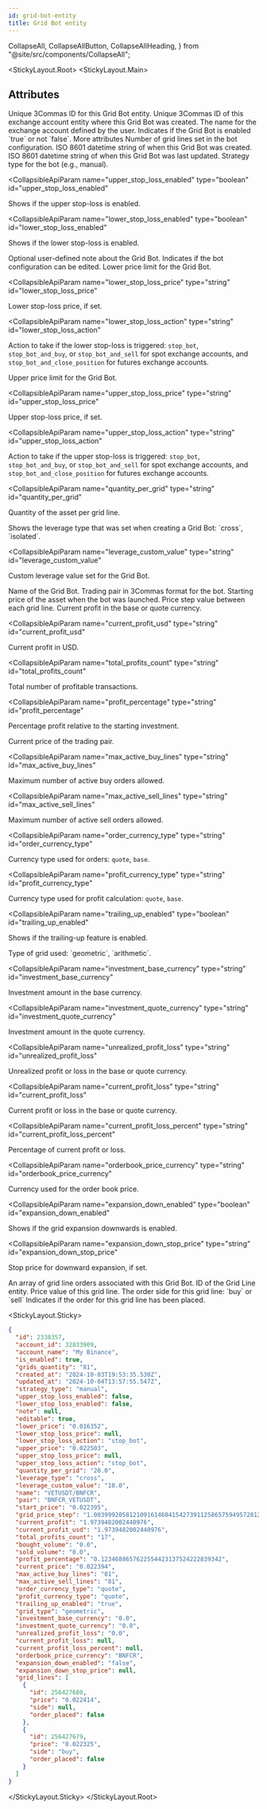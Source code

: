 ```yaml
---
id: grid-bot-entity
title: Grid Bot entity
---
```


  CollapseAll,
  CollapseAllButton,
  CollapseAllHeading,
} from "@site/src/components/CollapseAll";

<StickyLayout.Root>
<StickyLayout.Main>

## Attributes

<ApiParam name="id" type="integer" id="id">
  Unique 3Commas ID for this Grid Bot entity.
</ApiParam>

<ApiParam name="account_id" type="integer" id="account_id">
  Unique 3Commas ID of this exchange account entity where this Grid Bot was
  created.
</ApiParam>

<ApiParam name="account_name" type="string" id="account_name">
  The name for the exchange account defined by the user.
</ApiParam>

<ApiParam name="is_enabled" type="boolean" id="is_enabled">
  Indicates if the Grid Bot is enabled `true` or not `false`.
</ApiParam>

<CollapseAll>
<CollapseAllHeading> More attributes <CollapseAllButton /> </CollapseAllHeading>

<CollapsibleApiParam name="grids_quantity" type="string" id="grids_quantity">
  Number of grid lines set in the bot configuration.
</CollapsibleApiParam>

<CollapsibleApiParam name="created_at" type="string" id="created_at">
  ISO 8601 datetime string of when this Grid Bot was created.
</CollapsibleApiParam>

<CollapsibleApiParam name="updated_at" type="string" id="updated_at">
  ISO 8601 datetime string of when this Grid Bot was last updated.
</CollapsibleApiParam>

<CollapsibleApiParam name="strategy_type" type="string" id="strategy_type">
  Strategy type for the bot (e.g., manual).
</CollapsibleApiParam>

<CollapsibleApiParam
  name="upper_stop_loss_enabled"
  type="boolean"
  id="upper_stop_loss_enabled"
>
  Shows if the upper stop-loss is enabled.
</CollapsibleApiParam>

<CollapsibleApiParam
  name="lower_stop_loss_enabled"
  type="boolean"
  id="lower_stop_loss_enabled"
>
  Shows if the lower stop-loss is enabled.
</CollapsibleApiParam>

<CollapsibleApiParam name="note" type="string" id="note">
  Optional user-defined note about the Grid Bot.
</CollapsibleApiParam>

<CollapsibleApiParam name="editable" type="boolean" id="editable">
  Indicates if the bot configuration can be edited.
</CollapsibleApiParam>

<CollapsibleApiParam name="lower_price" type="string" id="lower_price">
  Lower price limit for the Grid Bot.
</CollapsibleApiParam>

<CollapsibleApiParam
  name="lower_stop_loss_price"
  type="string"
  id="lower_stop_loss_price"
>
  Lower stop-loss price, if set.
</CollapsibleApiParam>

<CollapsibleApiParam
  name="lower_stop_loss_action"
  type="string"
  id="lower_stop_loss_action"
>
  Action to take if the lower stop-loss is triggered: `stop_bot`,
  `stop_bot_and_buy`, or `stop_bot_and_sell` for spot exchange accounts, and
  `stop_bot_and_close_position` for futures exchange accounts.
</CollapsibleApiParam>

<CollapsibleApiParam name="upper_price" type="string" id="upper_price">
  Upper price limit for the Grid Bot.
</CollapsibleApiParam>

<CollapsibleApiParam
  name="upper_stop_loss_price"
  type="string"
  id="upper_stop_loss_price"
>
  Upper stop-loss price, if set.
</CollapsibleApiParam>

<CollapsibleApiParam
  name="upper_stop_loss_action"
  type="string"
  id="upper_stop_loss_action"
>
  Action to take if the upper stop-loss is triggered: `stop_bot`,
  `stop_bot_and_buy`, or `stop_bot_and_sell` for spot exchange accounts, and
  `stop_bot_and_close_position` for futures exchange accounts.
</CollapsibleApiParam>

<CollapsibleApiParam
  name="quantity_per_grid"
  type="string"
  id="quantity_per_grid"
>
  Quantity of the asset per grid line.
</CollapsibleApiParam>

<CollapsibleApiParam name="leverage_type" type="string" id="leverage_type">
  Shows the leverage type that was set when creating a Grid Bot: `cross`,
  `isolated`.
</CollapsibleApiParam>

<CollapsibleApiParam
  name="leverage_custom_value"
  type="string"
  id="leverage_custom_value"
>
  Custom leverage value set for the Grid Bot.
</CollapsibleApiParam>

<CollapsibleApiParam name="name" type="string" id="name">
  Name of the Grid Bot.
</CollapsibleApiParam>

<CollapsibleApiParam name="pair" type="string" id="pair">
  Trading pair in 3Commas format for the bot.
</CollapsibleApiParam>

<CollapsibleApiParam name="start_price" type="string" id="start_price">
  Starting price of the asset when the bot was launched.
</CollapsibleApiParam>

<CollapsibleApiParam name="grid_price_step" type="string" id="grid_price_step">
  Price step value between each grid line.
</CollapsibleApiParam>

<CollapsibleApiParam name="current_profit" type="string" id="current_profit">
  Current profit in the base or quote currency.
</CollapsibleApiParam>

<CollapsibleApiParam
  name="current_profit_usd"
  type="string"
  id="current_profit_usd"
>
  Current profit in USD.
</CollapsibleApiParam>

<CollapsibleApiParam
  name="total_profits_count"
  type="string"
  id="total_profits_count"
>
  Total number of profitable transactions.
</CollapsibleApiParam>

<CollapsibleApiParam
  name="profit_percentage"
  type="string"
  id="profit_percentage"
>
  Percentage profit relative to the starting investment.
</CollapsibleApiParam>

<CollapsibleApiParam name="current_price" type="string" id="current_price">
  Current price of the trading pair.
</CollapsibleApiParam>

<CollapsibleApiParam
  name="max_active_buy_lines"
  type="string"
  id="max_active_buy_lines"
>
  Maximum number of active buy orders allowed.
</CollapsibleApiParam>

<CollapsibleApiParam
  name="max_active_sell_lines"
  type="string"
  id="max_active_sell_lines"
>
  Maximum number of active sell orders allowed.
</CollapsibleApiParam>

<CollapsibleApiParam
  name="order_currency_type"
  type="string"
  id="order_currency_type"
>
  Currency type used for orders: `quote`, `base`.
</CollapsibleApiParam>

<CollapsibleApiParam
  name="profit_currency_type"
  type="string"
  id="profit_currency_type"
>
  Currency type used for profit calculation: `quote`, `base`.
</CollapsibleApiParam>

<CollapsibleApiParam
  name="trailing_up_enabled"
  type="boolean"
  id="trailing_up_enabled"
>
  Shows if the trailing-up feature is enabled.
</CollapsibleApiParam>

<CollapsibleApiParam name="grid_type" type="string" id="grid_type">
  Type of grid used: `geometric`, `arithmetic`.
</CollapsibleApiParam>

<CollapsibleApiParam
  name="investment_base_currency"
  type="string"
  id="investment_base_currency"
>
  Investment amount in the base currency.
</CollapsibleApiParam>

<CollapsibleApiParam
  name="investment_quote_currency"
  type="string"
  id="investment_quote_currency"
>
  Investment amount in the quote currency.
</CollapsibleApiParam>

<CollapsibleApiParam
  name="unrealized_profit_loss"
  type="string"
  id="unrealized_profit_loss"
>
  Unrealized profit or loss in the base or quote currency.
</CollapsibleApiParam>

<CollapsibleApiParam
  name="current_profit_loss"
  type="string"
  id="current_profit_loss"
>
  Current profit or loss in the base or quote currency.
</CollapsibleApiParam>

<CollapsibleApiParam
  name="current_profit_loss_percent"
  type="string"
  id="current_profit_loss_percent"
>
  Percentage of current profit or loss.
</CollapsibleApiParam>

<CollapsibleApiParam
  name="orderbook_price_currency"
  type="string"
  id="orderbook_price_currency"
>
  Currency used for the order book price.
</CollapsibleApiParam>

<CollapsibleApiParam
  name="expansion_down_enabled"
  type="boolean"
  id="expansion_down_enabled"
>
  Shows if the grid expansion downwards is enabled.
</CollapsibleApiParam>

<CollapsibleApiParam
  name="expansion_down_stop_price"
  type="string"
  id="expansion_down_stop_price"
>
  Stop price for downward expansion, if set.
</CollapsibleApiParam>

<CollapsibleApiParam name="grid_lines" type="object" id="grid_lines">
An array of grid line orders associated with this Grid Bot.
    <CollapsibleNestedParams>
    <ApiParam name='id' type='string' id='id'>
      ID of the Grid Line entity.
    </ApiParam>
    <ApiParam name='price' type='string' id='price'>
        Price value of this grid line.
    </ApiParam>
    <ApiParam name='side' type='string' id='side'>
      The order side for this grid line: `buy` or `sell`
    </ApiParam>
    <ApiParam name='order_placed' type='boolean' id='order_placed'>
      Indicates if the order for this grid line has been placed.
    </ApiParam>
    </CollapsibleNestedParams>
</CollapsibleApiParam>
</CollapseAll>
</StickyLayout.Main>

<StickyLayout.Sticky>

```json title="Grid Bot entity"
{
  "id": 2338357,
  "account_id": 32833909,
  "account_name": "My Binance",
  "is_enabled": true,
  "grids_quantity": "81",
  "created_at": "2024-10-03T19:53:35.530Z",
  "updated_at": "2024-10-04T13:57:55.547Z",
  "strategy_type": "manual",
  "upper_stop_loss_enabled": false,
  "lower_stop_loss_enabled": false,
  "note": null,
  "editable": true,
  "lower_price": "0.016352",
  "lower_stop_loss_price": null,
  "lower_stop_loss_action": "stop_bot",
  "upper_price": "0.022503",
  "upper_stop_loss_price": null,
  "upper_stop_loss_action": "stop_bot",
  "quantity_per_grid": "20.0",
  "leverage_type": "cross",
  "leverage_custom_value": "10.0",
  "name": "VETUSDT/BNFCR",
  "pair": "BNFCR_VETUSDT",
  "start_price": "0.022395",
  "grid_price_step": "1.00399920581210916146041542739112586575949572812639182",
  "current_profit": "1.9739482002440976",
  "current_profit_usd": "1.9739482002440976",
  "total_profits_count": "17",
  "bought_volume": "0.0",
  "sold_volume": "0.0",
  "profit_percentage": "0.1234688657622554423137524222839342",
  "current_price": "0.022394",
  "max_active_buy_lines": "81",
  "max_active_sell_lines": "81",
  "order_currency_type": "quote",
  "profit_currency_type": "quote",
  "trailing_up_enabled": "true",
  "grid_type": "geometric",
  "investment_base_currency": "0.0",
  "investment_quote_currency": "0.0",
  "unrealized_profit_loss": "0.0",
  "current_profit_loss": null,
  "current_profit_loss_percent": null,
  "orderbook_price_currency": "BNFCR",
  "expansion_down_enabled": "false",
  "expansion_down_stop_price": null,
  "grid_lines": [
    {
      "id": 256427680,
      "price": "0.022414",
      "side": null,
      "order_placed": false
    },
    {
      "id": 256427679,
      "price": "0.022325",
      "side": "buy",
      "order_placed": false
    }
  ]
}
```

</StickyLayout.Sticky>
</StickyLayout.Root>
